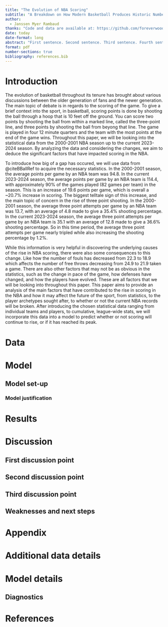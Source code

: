 ```yaml
---
title: "The Evolution of NBA Scoring"
subtitle: "A Breakdown on How Modern Basketball Produces Historic Numbers"
author: 
  - Janssen Myer Rambaud
thanks: "Code and data are available at: https://github.com/foreverwoods/evolution_of_NBA_scoring."
date: today
date-format: long
abstract: "First sentence. Second sentence. Third sentence. Fourth sentence."
format: pdf
number-sections: true
bibliography: references.bib
---
```



# Introduction

The evolution of basketball throughout its tenure has brought about various discussions between the older generation of fans and the newer generation. The main topic of debate is in regards to the scoring of the game. To give a brief context into the sport, in basketball, scoring points is done by shooting the ball through a hoop that is 10 feet off the ground. You can score two points by shooting the ball from within a marked line, called the three-point line, and three points by shooting the ball from beyong that line. The game is played in four 12 minute quarters and the team with the most points at the end of the game wins. Throughout this paper, we will be looking into the statistical data from the 2000-2001 NBA season up to the current 2023-2024 season. By analyzing the data and considering the changes, we aim to deduce the significant factors that have impacted scoring in the NBA.

To introduce how big of a gap has occured, we will use data from @citeBBallRef to acquire the necessary statistics. In the 2000-2001 season, the average points per game by an NBA team was 94.8. In the current 2023-2024 season, the average points per game by an NBA team is 114.4, with approximately 90% of the games played (82 games per team) in the season. This is an increase of 19.6 points per game, which is overall a ~20.7% increase in scoring. The biggest telltale sign of this increase, and the main topic of concern in the rise of three point shooting. In the 2000-2001 season, the average three point attempts per game by an NBA team was 13.7, with an average of 4.8 made to give a 35.4% shooting percentage. In the current 2023-2024 season, the average three point attempts per game by an NBA team is 35.1 with an average of 12.8 made to give a 36.6% shooting percentage. So in this time period, the average three point attempts per game nearly tripled while also increasing the shooting percentage by 1.2%.

While this information is very helpful in discovering the underlying causes of the rise in NBA scoring, there were also some consequences to this change. Like how the number of fouls has decreased from 22.3 to 18.9 which affects the number of free throws decreasing from 24.9 to 21.9 taken a game. There are also other factors that may not be as obvious in the statistics, such as the change in pace of the game, how defenses have changed, and how the players have evolved. These are all factors that we will be looking into throughout this paper. This paper aims to provide an analysis of the main factors that have contributed to the rise in scoring in the NBA and how it may affect the future of the sport, from statistics, to the player archetypes sought after, to whether or not the current NBA records will be broken. After introducing the chosen statistical data ranging from individual teams and players, to cumulative, league-wide stats, we will incorporate this data into a model to predict whether or not scoring will continue to rise, or if it has reached its peak.




# Data {#sec-data}


# Model


## Model set-up




### Model justification

# Results


# Discussion

## First discussion point {#sec-first-point}

## Second discussion point

## Third discussion point

## Weaknesses and next steps


\newpage

\appendix

# Appendix {-}


# Additional data details

# Model details {#sec-model-details}


## Diagnostics

\newpage


# References


